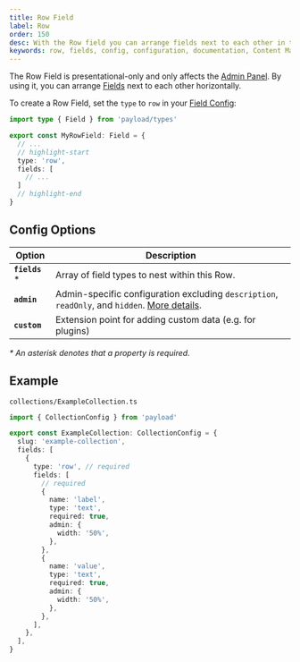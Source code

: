 ```yaml
---
title: Row Field
label: Row
order: 150
desc: With the Row field you can arrange fields next to each other in the Admin Panel to help you customize your Dashboard.
keywords: row, fields, config, configuration, documentation, Content Management System, cms, headless, javascript, node, react, nextjs
---
```


The Row Field is presentational-only and only affects the [Admin Panel](../admin/overview). By using it, you can arrange [Fields](./overview) next to each other horizontally.

<LightDarkImage
  srcLight="https://payloadcms.com/images/docs/fields/row.png"
  srcDark="https://payloadcms.com/images/docs/fields/row-dark.png"
  alt="Shows a row field in the Payload Admin Panel"
  caption="Admin Panel screenshot of a Row field"
/>

To create a Row Field, set the `type` to `row` in your [Field Config](./overview):

```ts
import type { Field } from 'payload/types'

export const MyRowField: Field = {
  // ...
  // highlight-start
  type: 'row',
  fields: [
    // ...
  ]
  // highlight-end
}
```

## Config Options

| Option          | Description                                                                                                                                                                |
| --------------- | -------------------------------------------------------------------------------------------------------------------------------------------------------------------------- |
| **`fields`** \* | Array of field types to nest within this Row.                                                                                                                              |
| **`admin`**     | Admin-specific configuration excluding `description`, `readOnly`, and `hidden`. [More details](./overview#admin-config). |
| **`custom`**    | Extension point for adding custom data (e.g. for plugins)                                                                                                                  |

_\* An asterisk denotes that a property is required._

## Example

`collections/ExampleCollection.ts`

```ts
import { CollectionConfig } from 'payload'

export const ExampleCollection: CollectionConfig = {
  slug: 'example-collection',
  fields: [
    {
      type: 'row', // required
      fields: [
        // required
        {
          name: 'label',
          type: 'text',
          required: true,
          admin: {
            width: '50%',
          },
        },
        {
          name: 'value',
          type: 'text',
          required: true,
          admin: {
            width: '50%',
          },
        },
      ],
    },
  ],
}
```
